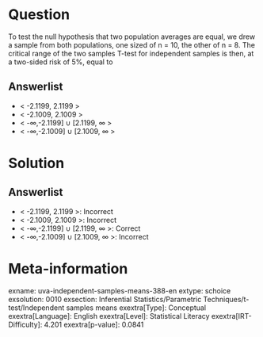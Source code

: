 Question
========

To test the null hypothesis that two population averages are equal, we drew a sample from both populations, one sized of n = 10, the other of n = 8. The critical range of the two samples T-test for independent samples is then, at a two-sided risk of 5%, equal to

Answerlist
----------

* < -2.1199, 2.1199 >
* < -2.1009, 2.1009 >
* < -∞,-2.1199] ∪ [2.1199, ∞ >
* < -∞,-2.1009] ∪ [2.1009, ∞ >

Solution
========

Answerlist
----------

* < -2.1199, 2.1199 >: Incorrect
* < -2.1009, 2.1009 >: Incorrect
* < -∞,-2.1199] ∪ [2.1199, ∞ >: Correct
* < -∞,-2.1009] ∪ [2.1009, ∞ >: Incorrect

Meta-information
================
exname: uva-independent-samples-means-388-en
extype: schoice
exsolution: 0010
exsection: Inferential Statistics/Parametric Techniques/t-test/Independent samples means
exextra[Type]: Conceptual
exextra[Language]: English
exextra[Level]: Statistical Literacy
exextra[IRT-Difficulty]: 4.201
exextra[p-value]: 0.0841
